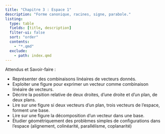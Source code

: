 ```yaml
---
title: "Chapitre 3 : Espace 1"
description: "Forme canonique, racines, signe, parabole."
listing:
  type: table
  fields: [title, description]
  filter-ui: false
  sort: "order"
  contents:
    - "*.qmd" 
  exclude:
    - path: index.qmd
---
```






::: {.bloc .rem}
<span class="bloc-titre">Attendus et Savoir-faire :</span>  

- Représenter des combinaisons linéaires de vecteurs donnés.
- Exploiter une figure pour exprimer un vecteur comme combinaison linéaire de
vecteurs.
- Décrire la position relative de deux droites, d’une droite et d’un plan, de deux plans.
- Lire sur une figure si deux vecteurs d’un plan, trois vecteurs de l’espace, forment une
base.
- Lire sur une figure la décomposition d'un vecteur dans une base.
- Étudier géométriquement des problèmes simples de configurations dans l’espace
(alignement, colinéarité, parallélisme, coplanarité)
:::

